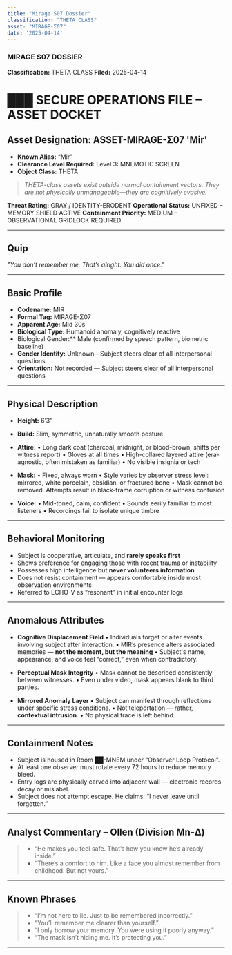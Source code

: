 ```yaml
---
title: "Mirage S07 Dossier"
classification: "THETA CLASS"
asset: "MIRAGE-Σ07"
date: '2025-04-14'
---
```



<HeaderSection date="2025-04-14" objectClass="Theta Class" asset="ASSET-MIRAGE-Σ07" />

### MIRAGE S07 DOSSIER

**Classification:** THETA CLASS
**Filed:** 2025-04-14


# ███ SECURE OPERATIONS FILE – ASSET DOCKET

## Asset Designation: ASSET-MIRAGE-Σ07 'Mir'
- **Known Alias:** “Mir”
- **Clearance Level Required:** Level 3: MNEMOTIC SCREEN
- **Object Class:** THETA
> *THETA-class assets exist outside normal containment vectors. They are not physically unmanageable—they are cognitively evasive.*

**Threat Rating:** GRAY / IDENTITY-ERODENT
**Operational Status:** UNFIXED – MEMORY SHIELD ACTIVE
**Containment Priority:** MEDIUM – OBSERVATIONAL GRIDLOCK REQUIRED

---

## Quip
_"You don’t remember me. That’s alright. You did once."_

---

## Basic Profile

- **Codename:** MIR
- **Formal Tag:** MIRAGE-Σ07
- **Apparent Age:** Mid 30s
- **Biological Type:** Humanoid anomaly, cognitively reactive
- Biological Gender:** Male (confirmed by speech pattern, biometric baseline)
- **Gender Identity:** Unknown - Subject steers clear of all interpersonal questions
- **Orientation:** Not recorded — Subject steers clear of all interpersonal questions

---

## Physical Description

- **Height:** 6’3”
- **Build:** Slim, symmetric, unnaturally smooth posture
- **Attire:**
• Long dark coat (charcoal, midnight, or blood-brown, shifts per witness report)
• Gloves at all times
• High-collared layered attire (era-agnostic, often mistaken as familiar)
• No visible insignia or tech

- **Mask:**
• Fixed, always worn
• Style varies by observer stress level: mirrored, white porcelain, obsidian, or fractured bone
• Mask cannot be removed. Attempts result in black-frame corruption or witness confusion

- **Voice:**
• Mid-toned, calm, confident
• Sounds eerily familiar to most listeners
• Recordings fail to isolate unique timbre

---

## Behavioral Monitoring

- Subject is cooperative, articulate, and **rarely speaks first**
- Shows preference for engaging those with recent trauma or instability
- Possesses high intelligence but **never volunteers information**
- Does not resist containment — appears comfortable inside most observation environments
- Referred to ECHO-V as “resonant” in initial encounter logs

---

## Anomalous Attributes

- **Cognitive Displacement Field**
• Individuals forget or alter events involving subject after interaction.
• MIR’s presence alters associated memories — **not the moment, but the meaning**
• Subject's name, appearance, and voice feel “correct,” even when contradictory.

- **Perceptual Mask Integrity**
• Mask cannot be described consistently between witnesses.
• Even under video, mask appears blank to third parties.

- **Mirrored Anomaly Layer**
• Subject can manifest through reflections under specific stress conditions.
• Not teleportation — rather, **contextual intrusion**.
• No physical trace is left behind.

---

## Containment Notes

- Subject is housed in Room ██-MNEM under “Observer Loop Protocol”.
- At least one observer must rotate every 72 hours to reduce memory bleed.
- Entry logs are physically carved into adjacent wall — electronic records decay or mislabel.
- Subject does not attempt escape. He claims: “I never leave until forgotten.”

---

## Analyst Commentary – Ollen (Division Mn-Δ)
> - “He makes you feel safe. That’s how you know he’s already inside.”
> - “There’s a comfort to him. Like a face you almost remember from childhood. But not yours.”

---

## Known Phrases

> - “I’m not here to lie. Just to be remembered incorrectly.”
> - “You’ll remember me clearer than yourself.”
> - “I only borrow your memory. You were using it poorly anyway.”
> - “The mask isn’t hiding me. It’s protecting you.”

---



<DossierTagList tags={[]} />
